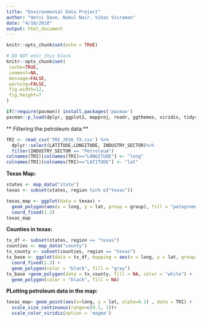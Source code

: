 ```yaml
---
title: "Environmental Data Project"
author: "Hetvi Dave, Nakul Nair, Vikas Vicraman"
date: "4/10/2018"
output: html_document
---
```


```r
knitr::opts_chunk$set(echo = TRUE)
```

 ```r
# DO NOT edit this block
knitr::opts_chunk$set(
  cache=TRUE,
  comment=NA,
  message=FALSE,
  warning=FALSE,
  fig.width=12,
  fig.height=7
)
```

```r
if(!require(pacman)) install.packages('pacman')
pacman::p_load(dplyr, ggplot2, mapproj, readr, ggthemes, viridis, tidyr, reshape2,maps, mapdata, ggmap, stringr)
```


** Filtering the petroleum data:**

```r
TRI <- read_csv('TRI_2016_TX.csv') %>%
  dplyr::select(LATITUDE,LONGITUDE, INDUSTRY_SECTOR)%>%
  filter(INDUSTRY_SECTOR == "Petroleum")
colnames(TRI)[colnames(TRI)=="LONGITUDE"] <- "long"
colnames(TRI)[colnames(TRI)=="LATITUDE"] <- "lat"

```

**Texas Map:**

```r
states <- map_data("state") 
texas <- subset(states, region %in% c("texas"))

texas_map <- ggplot(data = texas) + 
  geom_polygon(aes(x = long, y = lat, group = group), fill = "palegreen", color = "black") + 
  coord_fixed(1.3)
texas_map
```

**Counties in texas:**
```r
tx_df <- subset(states, region == "texas") 
counties <- map_data("county")
tx_county <- subset(counties, region == "texas")
tx_base <- ggplot(data = tx_df, mapping = aes(x = long, y = lat, group= group)) + 
  coord_fixed(1.3) + 
  geom_polygon(color = "black", fill = "gray")
tx_base +geom_polygon(data = tx_county, fill = NA, color = "white") + 
  geom_polygon(color = "black", fill = NA)
```

**PLotting petroleum data in the map:**
```r
texas_map+ geom_point(aes(x=long, y = lat, alpha=0.1) , data = TRI) + 
  scale_size_continuous(range=c(0.1, 1))+ 
  scale_color_viridis(option = 'magma') 


```

